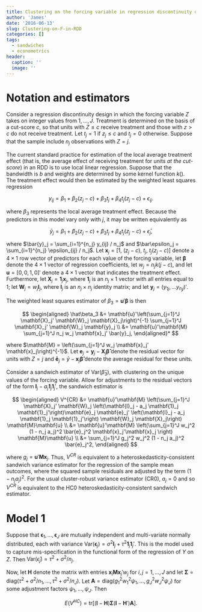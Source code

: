 ```yaml
---
title: Clustering on the forcing variable in regression discontinuity designs
author: 'James'
date: '2016-06-13'
slug: Clustering-on-F-in-RDD
categories: []
tags:
  - sandwiches
  - econometrics
header:
  caption: ''
  image: ''
---
```


# Notation and estimators

Consider a regression discontinuity design in which the forcing variable $Z$ takes on integer values from $1,...,J$. Treatment is determined on the basis of a cut-score $c$, so that units with $Z \leq c$ receive treatment and those with $z > c$ do not receive treatment.  Let $t_j = 1$ if $z_j \leq c$ and $t_j = 0$ otherwise. Suppose that the sample include $n_j$ observations with $Z = j$. 

The current standard practice for estimation of the local average treatment effect (that is, the average effect of receiving treatment for units _at the cut-score_) in an RDD is to use local linear regression. Suppose that the bandwidth is $b$ and weights are determined by some kernel function $k()$. The treatment effect would then be estimated by the weighted least squares regression 

$$
y_{ij} = \beta_1 + \beta_2 (z_j - c) + \beta_3 t_j + \beta_4 t_j (z_j - c) + \epsilon_{ij}.
$$

where $\beta_3$ represents the local average treatment effect. Because the predictors in this model vary only with $j$, it may be written equivalently as 

$$
\bar{y}_j = \beta_1 + \beta_2 (z_j - c) + \beta_3 t_j + \beta_4 t_j (z_j - c) + \bar\epsilon_j,
$$

where $\bar{y}_j = \sum_{i=1}^{n_j} y_{ij} / n_j$ and $\bar\epsilon_j = \sum_{i=1}^{n_j} \epsilon_{ij} / n_j$. Let $\mathbf{x}_j = \left[1, \ (z_j - c), \  t_j, \  t_j (z_j - c)\right]$ denote a $4 \times 1$ row vector of predictors for each value of the forcing variable, let $\boldsymbol\beta$ denote the $4 \times 1$ vector of regression coefficients, let $w_j = n_j k(j - c)$, and let $\mathbf{u} = [0, 0, 1, 0]'$ denote a $4 \times 1$ vector that indicates the treatment effect. Furthermore, let $\mathbf{X}_j = \mathbf{1}_j \mathbf{x}_j$, where $\mathbf{1}_j$ is an $n_j \times 1$ vector with all entries equal to 1; let $\mathbf{W}_j = w_j \mathbf{I}_j$, where $\mathbf{I}_j$ is an $n_j \times n_j$ identity matrix; and let $\mathbf{y}_j = \left(y_{1j},...y_{n_j j}\right)'$.

The weighted least squares estimator of $\beta_3 = \mathbf{u}'\boldsymbol\beta$ is then 

$$
\begin{aligned}
\hat\beta_3 &= \mathbf{u}'\left(\sum_{j=1}^J \mathbf{X}_j' \mathbf{W}_j \mathbf{X}_j\right)^{-1} \sum_{j=1}^J \mathbf{X}_j' \mathbf{W}_j \mathbf{y}_j \\
&= \mathbf{u}'\mathbf{M} \sum_{j=1}^J n_j w_j \mathbf{x}_j' \bar{y}_j,
\end{aligned}*
$$

where $\mathbf{M} = \left(\sum_{j=1}^J w_j \mathbf{x}_j' \mathbf{x}_j\right)^{-1}$. Let $\mathbf{e}_j = \mathbf{y}_j - \mathbf{X}_j \boldsymbol{\hat\beta}$ denote the residual vector for units with $Z = j$ and $\mathbf{\bar{e}}_j = \bar{y} - \mathbf{x}_j \boldsymbol{\hat\beta}$ denote the average residual for these units. 

Consider a sandwich estimator of $\text{Var}\left(\hat\beta_3\right)$, with clustering on the unique values of the forcing variable. Allow for adjustments to the residual vectors of the form $\mathbf{I}_j - a_j \mathbf{1}_j \mathbf{1}_j'$, the sandwich estimator is

$$
\begin{aligned}
V^{CR} &= \mathbf{u}'\mathbf{M} \left(\sum_{j=1}^J \mathbf{X}_j' \mathbf{W}_j \left(\mathbf{I}_j - a_j \mathbf{1}_j \mathbf{1}_j'\right)\mathbf{e}_j \mathbf{e}_j' \left(\mathbf{I}_j - a_j \mathbf{1}_j \mathbf{1}_j'\right) \mathbf{W}_j \mathbf{X}_j\right) \mathbf{M}\mathbf{u} \\
&= \mathbf{u}'\mathbf{M} \left(\sum_{j=1}^J w_j^2 (1 - n_j a_j)^2 \bar{e}_j^2 \mathbf{x}_j'\mathbf{x}_j \right) \mathbf{M}\mathbf{u} \\
&= \sum_{j=1}^J g_j^2 w_j^2 (1 - n_j a_j)^2 \bar{e}_j^2,
\end{aligned}
$$

where $g_j = \mathbf{u}'\mathbf{M} \mathbf{x}_j$. Thus, $V^{CR}$ is equivalent to a heteroskedasticity-consistent sandwich variance estimator for the regression of the sample mean outcomes, where the squared sample residuals are adjusted by the term $\left(1 - n_j a_j\right)^2$. For the usual cluster-robust variance estimator (CR0), $a_j = 0$ and so $V^{CR}$ is equivalent to the HC0 heteroskedasticity-consistent sandwich estimator. 

# Model 1

Suppose that $\boldsymbol\epsilon_1,...,\boldsymbol\epsilon_J$ are mutually independent and multi-variate normally distributed, each with variance $\text{Var}\left(\boldsymbol\epsilon_j\right) = \sigma^2 \mathbf{I}_j + \tau^2 \mathbf{1}_j \mathbf{1}_j'$. This is the model used to capture mis-specification in the functional form of the regression of $Y$ on $Z$. Then $\text{Var}\left(\bar\epsilon_j\right) = \tau^2 + \sigma^2 / n_j$. 

Now, let $\mathbf{H}$ denote the matrix with entries $\mathbf{x}_i \mathbf{M} \mathbf{x}_j' w_j$ for $i,j = 1,...,J$ and let $\boldsymbol\Sigma = \text{diag}\left(\tau^2 + \sigma^2 / n_1,...,\tau^2 + \sigma^2 / n_J\right)$. Let $\mathbf{A} =\text{diag}\left(g_1^2 w_1^2 \psi_1,...,g_J^2 w_J^2 \psi_J\right)$ for some adjustment factors $\psi_1,...,\psi_J$. Then 

$$
E\left(V^{HC}\right) = \text{tr}\left[\left(\mathbf{I} - \mathbf{H}\right) \boldsymbol\Sigma \left(\mathbf{I} - \mathbf{H}'\right) \mathbf{A}\right].
$$